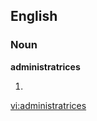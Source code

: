 ==English==

===Noun===
'''administratrices'''

# {{plural of|[[administratrix]]}}

[[vi:administratrices]]